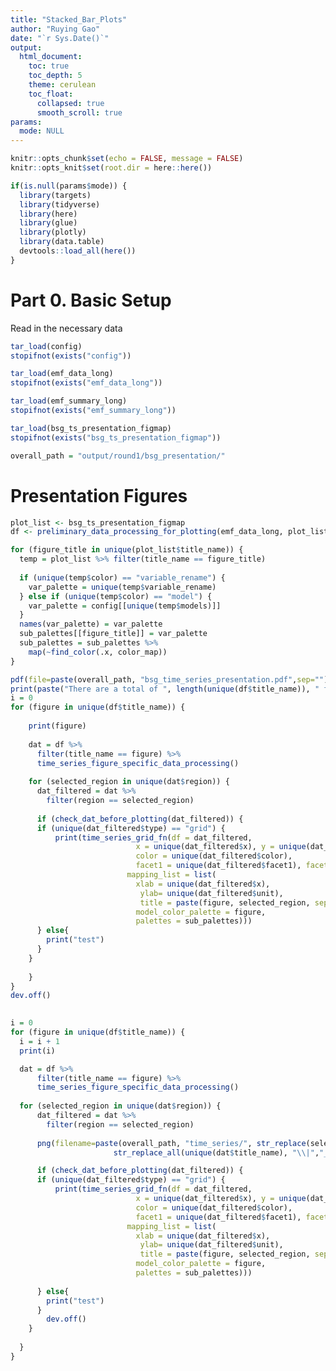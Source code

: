 ```yaml
---
title: "Stacked_Bar_Plots"
author: "Ruying Gao"
date: "`r Sys.Date()`"
output: 
  html_document:
    toc: true
    toc_depth: 5
    theme: cerulean
    toc_float: 
      collapsed: true
      smooth_scroll: true
params: 
  mode: NULL
---
```

 
```r
knitr::opts_chunk$set(echo = FALSE, message = FALSE)
knitr::opts_knit$set(root.dir = here::here())
```

```r
if(is.null(params$mode)) {
  library(targets)
  library(tidyverse)
  library(here)
  library(glue)
  library(plotly)
  library(data.table)
  devtools::load_all(here())
}
```

# Part 0. Basic Setup 

Read in the necessary data

```r
tar_load(config)
stopifnot(exists("config"))

tar_load(emf_data_long)
stopifnot(exists("emf_data_long"))

tar_load(emf_summary_long)
stopifnot(exists("emf_summary_long"))

tar_load(bsg_ts_presentation_figmap)
stopifnot(exists("bsg_ts_presentation_figmap"))
```

```r
overall_path = "output/round1/bsg_presentation/"
```

# Presentation Figures

```r
plot_list <- bsg_ts_presentation_figmap
df <- preliminary_data_processing_for_plotting(emf_data_long, plot_list)
```


```r
for (figure_title in unique(plot_list$title_name)) {
  temp = plot_list %>% filter(title_name == figure_title) 
  
  if (unique(temp$color) == "variable_rename") {
    var_palette = unique(temp$variable_rename)
  } else if (unique(temp$color) == "model") {
    var_palette = config[[unique(temp$models)]]
  }
  names(var_palette) = var_palette
  sub_palettes[[figure_title]] = var_palette
  sub_palettes = sub_palettes %>%
    map(~find_color(.x, color_map))
}
```


 
```r
pdf(file=paste(overall_path, "bsg_time_series_presentation.pdf",sep=""), width = 14, height = 6)
print(paste("There are a total of ", length(unique(df$title_name)), " figures", sep = ""))
i = 0
for (figure in unique(df$title_name)) {
  
    print(figure)
    
    dat = df %>% 
      filter(title_name == figure) %>%
      time_series_figure_specific_data_processing()
    
    for (selected_region in unique(dat$region)) {
      dat_filtered = dat %>%
        filter(region == selected_region)
    
      if (check_dat_before_plotting(dat_filtered)) {
      if (unique(dat_filtered$type) == "grid") {
          print(time_series_grid_fn(df = dat_filtered, 
                            x = unique(dat_filtered$x), y = unique(dat_filtered$y), 
                            color = unique(dat_filtered$color), 
                            facet1 = unique(dat_filtered$facet1), facet2 = unique(dat_filtered$facet2),
                          mapping_list = list(
                            xlab = unique(dat_filtered$x),
                             ylab= unique(dat_filtered$unit),
                             title = paste(figure, selected_region, sep = "-"),
                            model_color_palette = figure,
                            palettes = sub_palettes)))
      } else{
        print("test")
      }
    }
    
    }
}
dev.off()
  
```




```r
i = 0
for (figure in unique(df$title_name)) {
  i = i + 1
  print(i)

  dat = df %>%
      filter(title_name == figure) %>%
      time_series_figure_specific_data_processing()
  
  for (selected_region in unique(dat$region)) {
      dat_filtered = dat %>%
        filter(region == selected_region)
    
      png(filename=paste(overall_path, "time_series/", str_replace(selected_region, " ", "_"), "_",
                       str_replace_all(unique(dat$title_name), "\\|","_") , ".png", sep = ""), width=1200, height=600)

      if (check_dat_before_plotting(dat_filtered)) {
      if (unique(dat_filtered$type) == "grid") {
          print(time_series_grid_fn(df = dat_filtered, 
                            x = unique(dat_filtered$x), y = unique(dat_filtered$y), 
                            color = unique(dat_filtered$color), 
                            facet1 = unique(dat_filtered$facet1), facet2 = unique(dat_filtered$facet2),
                          mapping_list = list(
                            xlab = unique(dat_filtered$x),
                             ylab= unique(dat_filtered$unit),
                             title = paste(figure, selected_region, sep = "-"),
                            model_color_palette = figure,
                            palettes = sub_palettes)))
        
      } else{
        print("test")
      }
        dev.off()
    }
    
  }
}
```

